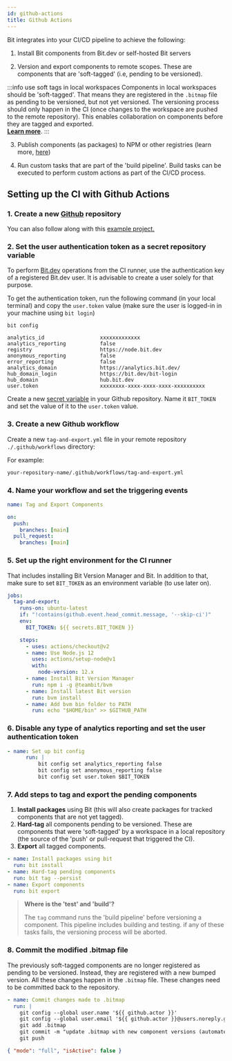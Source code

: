 ```yaml
---
id: github-actions
title: Github Actions
---
```


Bit integrates into your CI/CD pipeline to achieve the following:

1. Install Bit components from Bit.dev or self-hosted Bit servers

2. Version and export components to remote scopes. These are components that are 'soft-tagged' (i.e, pending to be versioned).

:::info use soft tags in local workspaces
Components in local workspaces should be 'soft-tagged'.
That means they are registered in the `.bitmap` file as pending to be versioned, but not yet versioned.
The versioning process should only happen in the CI (once changes to the workspace are pushed to the remote repository).
This enables collaboration on components before they are tagged and exported.  
[**Learn more**](/components/versioning#soft-and-hard-tags-component-collaboration).
:::

3. Publish components (as packages) to NPM or other registries (learn more, [here](/packages/publish-to-npm))

4. Run custom tasks that are part of the 'build pipeline'. Build tasks can be executed to perform custom actions as part of the CI/CD process.

## Setting up the CI with Github Actions

### 1. Create a new [Github](https://github.com) repository

You can also follow along with this [example project.](https://github.com/teambit/harmony-with-github-actions)

### 2. Set the user authentication token as a secret repository variable

To perform [Bit.dev](https://bit.dev) operations from the CI runner, use the authentication key of a registered Bit.dev user. It is advisable to create a user solely for that purpose.

To get the authentication token, run the following command (in your local terminal) and copy the `user.token` value (make sure the user is logged-in in your machine using `bit login`)

```shell
bit config

analytics_id                  xxxxxxxxxxxxx
analytics_reporting           false
registry                      https://node.bit.dev
anonymous_reporting           false
error_reporting               false
analytics_domain              https://analytics.bit.dev/
hub_domain_login              https://bit.dev/bit-login
hub_domain                    hub.bit.dev
user.token                    xxxxxxxx-xxxx-xxxx-xxxx-xxxxxxxxxx
```

Create a new [secret variable](https://docs.github.com/en/free-pro-team@latest/actions/reference/encrypted-secrets) in your Github repository. Name it `BIT_TOKEN` and set the value of it to the `user.token` value.

### 3. Create a new Github workflow

Create a new `tag-and-export.yml` file in your remote repository `./.github/workflows` directory:

For example:

```sh
your-repository-name/.github/workflows/tag-and-export.yml
```

### 4. Name your workflow and set the triggering events

```yaml
name: Tag and Export Components

on:
  push:
    branches: [main]
  pull_request:
    branches: [main]
```

### 5. Set up the right environment for the CI runner

That includes installing Bit Version Manager and Bit. In addition to that, make sure to set `BIT_TOKEN` as an environment variable (to use later on).

```yaml
jobs:
  tag-and-export:
    runs-on: ubuntu-latest
    if: "!contains(github.event.head_commit.message, '--skip-ci')"
    env:
      BIT_TOKEN: ${{ secrets.BIT_TOKEN }}

    steps:
      - uses: actions/checkout@v2
      - name: Use Node.js 12
        uses: actions/setup-node@v1
        with:
          node-version: 12.x
      - name: Install Bit Version Manager
        run: npm i -g @teambit/bvm
      - name: Install latest Bit version
        run: bvm install
      - name: Add bvm bin folder to PATH
        run: echo "$HOME/bin" >> $GITHUB_PATH
```

### 6. Disable any type of analytics reporting and set the user authentication token

```yaml
- name: Set up bit config
      run: |
          bit config set analytics_reporting false
          bit config set anonymous_reporting false
          bit config set user.token $BIT_TOKEN
```

### 7. Add steps to tag and export the pending components

1. **Install packages** using Bit (this will also create packages for tracked components that are not yet tagged).
2. **Hard-tag** all components pending to be versioned. These are components that were 'soft-tagged' by a workspace in a local repository (the source of the 'push' or pull-request that triggered the CI).
3. **Export** all tagged components.

```yaml
- name: Install packages using bit
  run: bit install
- name: Hard-tag pending components
  run: bit tag --persist
- name: Export components
  run: bit export
```

> **Where is the 'test' and 'build'?**
>
> The `tag` command runs the 'build pipeline' before versioning a component. This pipeline includes building and testing. if any of these tasks fails, the versioning process will be aborted.

### 8. Commit the modified .bitmap file

The previously soft-tagged components are no longer registered as pending to be versioned. Instead, they are registered with a new bumped version. All these changes happen in the `.bitmap` file. These changes need to be committed back to the repository.

```yaml
- name: Commit changes made to .bitmap
  run: |
    git config --global user.name '${{ github.actor }}'
    git config --global user.email '${{ github.actor }}@users.noreply.github.com'
    git add .bitmap
    git commit -m "update .bitmap with new component versions (automated)."
    git push
```

```json
{ "mode": "full", "isActive": false }
```
